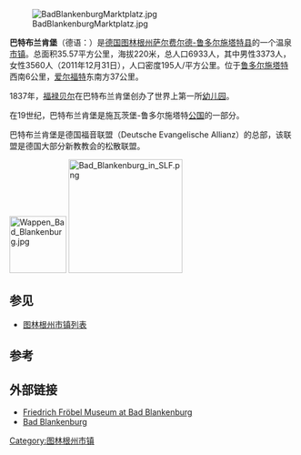 {{Infobox settlement
| name                    =巴特布兰肯堡
| native_name             = Bad Blankenburg
| settlement_type         = 市镇
| image_skyline           = 
| imagesize               = 
| image_alt               = 
| image_caption           = 
| image_flag              = 
| flag_size               = 
| flag_alt                = 
| image_shield            = 
| shield_size             = 
| shield_alt              = 
| nickname                = 
| motto                   = 
| pushpin_map             = Germany
| pushpin_label_position  = 
| pushpin_map_alt         = 
| pushpin_map_caption     = 在德国的位置
| latd  = 50.684749 |latm  =  |lats  = |latNS  = N 
| longd =11.261585   |longm = |longs = |longEW = E 
| coordinates_type        = region:ES_type:city
| coordinates_display     = inline,title
| coordinates_footnotes   = 
| subdivision_type        = 国家
| subdivision_name        = 德国
| subdivision_type1       = [[德国行政区划|州]]
| subdivision_name1       = [[图林根州|图林根州]]
| subdivision_type2       = [[县_(德国)|县]]
| subdivision_name2       = 
| established_title       = 
| established_date        = 
| leader_party            = 
| leader_title            = 市长
| leader_name             = 
| area_footnotes          = 
| area_total_km2          = 35.57
| elevation_footnotes     = 
| elevation_m             = 
| population_footnotes    = 
| population_total        = 6933
| population_as_of        = 2011
| population_density_km2  = auto
| population_demonym      = 
| population_note         = 
| timezone1               = [[欧洲中部时间|CET]]
| utc_offset1             = +1
| timezone1_DST           = [[欧洲中部夏令时间|CEST]]
| utc_offset1_DST         = +2
| postal_code_type        = 邮编
| postal_code             = 07422
| area_code_type          = 
| area_code               = 
| website                 = 
| footnotes               = 
}}

[[File:BadBlankenburgMarktplatz.jpg|left]]

'''巴特布兰肯堡'''（德语：{{lang|de|Bad Blankenburg}}）是[[德国|德国]][[图林根州|图林根州]][[萨尔费尔德-鲁多尔施塔特县|萨尔费尔德-鲁多尔施塔特县]]的一个温泉[[市镇_(德国)|市镇]]。总面积35.57平方公里，海拔220米，总人口6933人，其中男性3373人，女性3560人（2011年12月31日），人口密度195人/平方公里。位于[[鲁多尔施塔特|鲁多尔施塔特]]西南6公里，[[爱尔福特|爱尔福特]]东南方37公里。

1837年，[[福禄贝尔|福禄贝尔]]在巴特布兰肯堡创办了世界上第一所[[幼儿园|幼儿园]]。

在19世纪，巴特布兰肯堡是施瓦茨堡-鲁多尔施塔特[[公国|公国]]的一部分。

巴特布兰肯堡是德国福音联盟（Deutsche Evangelische Allianz）的总部，该联盟是德国大部分新教教会的松散联盟。

[[File:Wappen_Bad_Blankenburg.jpg|100px]]
[[File:Bad_Blankenburg_in_SLF.png|200px]]

== 参见 ==
*[[图林根州市镇列表|图林根州市镇列表]]

== 参考 ==
{{reflist}}

==外部链接==
{{Commonscat|Bad Blankenburg|巴特布兰肯堡}}
*[https://web.archive.org/web/20050305160423/http://www.heidecksburg.de/froebelmuseum_eng.htm Friedrich Fröbel Museum at Bad Blankenburg]
*[http://www.bad-blankenburg.de/ Bad Blankenburg] {{Wayback|url=http://www.bad-blankenburg.de/ |date=20210116060912 }}

{{Authority control}}
[[Category:图林根州市镇|Category:图林根州市镇]]